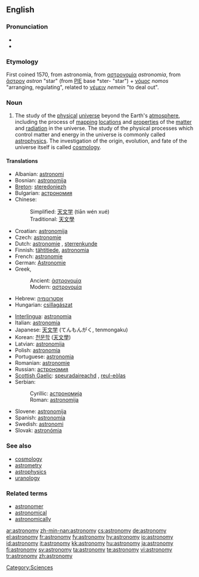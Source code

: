 ==English==
{{wikipedia}}

===Pronunciation===
*{{IPA|/əˈstɹɑnəˌmi/ ([[w:General American|GA]])}}
*{{audio|en-us-astronomy.ogg|Audio (US)}}

===Etymology===
First coined 1570, from {{L.}} astronomia, from {{AGr.}} [[αστρονομία]] ''astronomia'', from [[ἄστρον]] ''astron'' "star" (from [[Proto-Indo-European|PIE]] base *ster- "star") + [[νόμος]] ''nomos'' "arranging, regulating", related to [[νέμειν]] ''nemein'' "to deal out".

===Noun===
{{en-noun|astronomies}}

# The study of the [[physical]] [[universe]] beyond the Earth's [[atmosphere]], including the process of [[mapping]] [[locations]] and [[properties]] of the [[matter]] and [[radiation]] in the universe.  The study of the physical processes which control matter and energy in the universe is commonly called [[astrophysics]].  The investigation of the origin, evolution, and fate of the universe itself is called [[cosmology]].

====Translations====
{{trans-top|study of the physical universe beyond the Earth's atmosphere}}
*Albanian: [[astronomi]]
*Bosnian: [[astronomija#Bosnian|astronomija]] {{f}}
*[[Breton]]: [[steredoniezh]] {{f}}
*Bulgarian: [[астрономия]] {{f}}
*Chinese:
*:Simplified: [[天文学]] (tiān wén xué)
*:Traditional: [[天文學]]
*Croatian: [[astronomija#Croatian|astronomija]] {{f}}
*Czech: [[astronomie]] {{f}}
*Dutch: [[astronomie]] {{f}}, [[sterrenkunde]] {{f}}
*Finnish: [[tähtitiede]], [[astronomia]]
*French: [[astronomie]] {{f}}
*German: [[Astronomie]] {{f}}
*Greek,
*:Ancient: [[ἀστρονομία]] {{f}}
*:Modern: [[αστρονομία]] {{f}}
*Hebrew: [[אסטרונומיה]] {{f}}
*Hungarian: [[csillagászat]]
{{trans-mid}}
*[[Interlingua]]: [[astronomia]]
*Italian: [[astronomia]] {{f}}
*Japanese: [[天文学]] (てんもんがく, tenmongaku)
*Korean: [[천문학]] ([[天文學]])
*Latvian: [[astronomija]]
*Polish: [[astronomia]] {{f}}
*Portuguese: [[astronomia]] {{f}}
*Romanian: [[astronomie]] {{f}}
*Russian: [[астрономия]] {{f}}
*[[Scottish Gaelic]]: [[speuradaireachd]] {{f}}, [[reul-eòlas]] {{m}}
*Serbian:
*:Cyrillic: [[астрономија#Serbian|астрономија]] {{f}}
*:Roman: [[astronomija#Serbian|astronomija]] {{f}}
*Slovene: [[astronomija]] {{f}}
*Spanish: [[astronomía#Spanish|astronomía]] {{f}}
*Swedish: [[astronomi]] {{c}}
*Slovak: [[astronómia]]
{{trans-bottom}}

===See also===
*[[cosmology]]
*[[astrometry]]
*[[astrophysics]]
*[[uranology]]

===Related terms===
*[[astronomer]]
*[[astronomical]]
*[[astronomically]]

[[Category:Sciences]]

[[ar:astronomy]]
[[zh-min-nan:astronomy]]
[[cs:astronomy]]
[[de:astronomy]]
[[el:astronomy]]
[[fr:astronomy]]
[[fy:astronomy]]
[[hy:astronomy]]
[[io:astronomy]]
[[id:astronomy]]
[[it:astronomy]]
[[kk:astronomy]]
[[hu:astronomy]]
[[ja:astronomy]]
[[fi:astronomy]]
[[sv:astronomy]]
[[ta:astronomy]]
[[te:astronomy]]
[[vi:astronomy]]
[[tr:astronomy]]
[[zh:astronomy]]